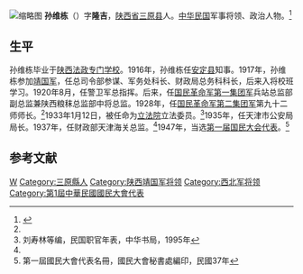 [[File:孙维栋.jpg|缩略图]]
'''孙维栋'''（{{bd|1895年||1969年|}}）字'''隆吉'''，[[陕西省|陕西省]][[三原县|三原县]]人。[[中华民国|中华民国]]军事将领、政治人物。<ref name=shan>{{Cite web |url=http://www.sxsdq.cn/dqzlk/sxsz/jszx/201002/t20100223_153741.htm |title=陕西省志·军事志 第十编 军事人物  人物录  中华民国，陕西省地情网，于2013-06-16查阅 |access-date=2013-06-16 |archive-date=2013-09-25 |archive-url=https://web.archive.org/web/20130925035501/http://www.sxsdq.cn/dqzlk/sxsz/jszx/201002/t20100223_153741.htm |dead-url=yes }}</ref>

==生平==
孙维栋毕业于[[陕西法政专门学校|陕西法政专门学校]]。1916年，孙维栋任[[安定县|安定县]]知事。1917年，孙维栋参加[[靖国军|靖国军]]，任总司令部参谋、军务处科长、财政局总务科科长，后来入将校班学习。1920年8月，任警卫军总指挥。后来，任[[国民革命军第一集团军|国民革命军第一集团军]]兵站总监部副总监兼陕西粮秣总监部中将总监。1928年，任[[国民革命军第二集团军|国民革命军第二集团军]]第九十二师师长。<ref name=shan/>1933年1月12日，被任命为[[立法院|立法院]]立法委员。<ref>刘寿林等编，民国职官年表，中华书局，1995年</ref>1935年，任天津市公安局局长。1937年，任财政部天津海关总监。<ref name=shan/>1947年，当选[[第一屆國民大會全國性職業團體及婦女團體代表|第一届国民大会代表]]。<ref>第一屆國民大會代表名冊，國民大會秘書處編印，民國37年</ref>

==参考文献==
{{reflist}}

{{第3屆中華民國訓政時期立法委員名單}}
{{第4屆中華民國訓政時期立法委員名單}}
{{DEFAULTSORT:Sun孙}}
[[Category:孙姓|W]]
[[Category:三原縣人|Category:三原縣人]]
[[Category:陕西靖国军将领|Category:陕西靖国军将领]]
[[Category:西北军将领|Category:西北军将领]]
[[Category:第1屆中華民國國民大會代表|Category:第1屆中華民國國民大會代表]]